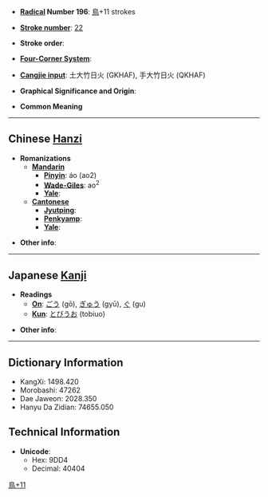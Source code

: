 * '''[[Wiktionary:Chinese radical index| Radical]] Number 196''': [[Wiktionary:Chinese radical index 鳥|鳥]]+11 strokes

* '''[[Wiktionary:Chinese total strokes index|Stroke number]]''': [[Wiktionary:Chinese total strokes index 22|22]]

* '''Stroke order''': 

* '''[[Wiktionary:Chinese four corner index|Four-Corner System]]''': 

* '''[[Wiktionary:Chinese Cangjie index|Cangjie input]]''': 土大竹日火 (GKHAF), 手大竹日火 (QKHAF)

* '''Graphical Significance and Origin''': 

* '''Common Meaning'''

----

== Chinese [[Hanzi]] ==

* '''Romanizations'''
** '''[[Mandarin]]'''
*** '''[[Pinyin]]''': áo (ao2)
*** '''[[Wade-Giles]]''': ao<sup>2</sup>
*** '''[[Yale]]''': 
** '''[[Cantonese]]'''
*** '''[[Jyutping]]''':
*** '''[[Penkyamp]]''': 
*** '''[[Yale]]''': 

* '''Other info''': 

----

== Japanese [[Kanji]] ==

* '''Readings'''
** '''[[On]]''': [[ごう]] (gō), [[ぎゅう]] (gyū), [[ぐ]] (gu)
** '''[[Kun]]''': [[とびうお]] (tobiuo)

* '''Other info''':  

----

== Dictionary Information ==

* KangXi: 1498.420
* Morobashi: 47262
* Dae Jaweon: 2028.350
* Hanyu Da Zidian: 74655.050

== Technical Information ==

* '''Unicode''':
** Hex: 9DD4
** Decimal: 40404

[[Category:CJKV Character articles lacking a common meaning|鳥+11]]